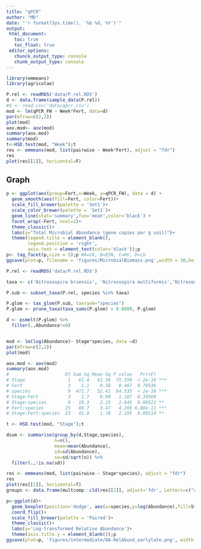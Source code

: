 ```yaml
---
title: "qPCR"
author: "MD"
date: "'r format(Sys.time(), '%b %d, %Y')'"
output: 
 html_document:
   toc: true
   toc_float: true
 editor_options:
   chunck_output_type: console
   chunk_output_type: console
---
```


```r
library(emmeans)
library(agricolae)
```


```r
P.rel <- readRDS('data/P.rel.RDS')
d <- data.frame(sample_data(P.rel))
#d <- read.csv('data/qpcr.csv')
mod <- lm(qPCR_FW ~ Week*Fert, data=d)
par(mfrow=c(2,2))
plot(mod)
aov.mod<- aov(mod)
summary(aov.mod)
summary(mod)
t<-HSD.test(mod, "Week");t
res <- emmeans(mod, list(pairwise ~ Week*Fert), adjust = "fdr")
res
plot(res[[1]], horizontal=F)
```

## Graph

```r

p <- ggplot(aes(group=Fert,x=Week, y=qPCR_FW), data = d) +
  geom_smooth(aes(fill=Fert, color=Fert))+
  scale_fill_brewer(palette = 'Set1')+
  scale_color_brewer(palette = 'Set1')+
  geom_line(stat='summary',fun='mean',color='black') +
  facet_wrap(~Fert, ncol=2)+
  theme_classic()+
  labs(y="Total Microbial Abundance (gene copies per g soil)")+
  theme(legend.title = element_blank(),
        legend.position = 'right',
        axis.text = element_text(color='black'));p
p<- tag_facet(p,size = 5);p #A=CK, B=ESN, C=HU, D=LU
ggsave(plot=p, filename = 'figures/MicrobialBiomass.png',width = 10,height = 6)
```

```r
P.rel <- readRDS('data/P.rel.RDS')

taxa <- c('Nitrosospira briensis', 'Nitrosospira multiformis','Nitrosomonas communis', 'Nitrobacter hamburgensis', 'Nitrobacter winogradskyi', 'Devosia ginsengisoli', 'Oscillatoria nigro-viridis', 'Microcoleus sp. PCC 7113' ,'Oligotropha carboxidovorans', 'Ancylothrix terrestris')

P.sub <- subset_taxa(P.rel, species %in% taxa)

P.glom <- tax_glom(P.sub, taxrank="species")
P.glom <- prune_taxa(taxa_sums(P.glom) > 0.0000, P.glom)

d <- psmelt(P.glom) %>% 
  filter(.,Abundance!=0)


mod <- lm(log(Abundance)~ Stage*species, data =d)
par(mfrow=c(2,2))
plot(mod)

aov.mod <- aov(mod)
summary(aov.mod)
#                     Df Sum Sq Mean Sq F value   Pr(>F)    
# Stage                1   61.4   61.36  75.559  < 2e-16 ***
# Fert                 3    1.1    0.38   0.467  0.70536    
# species              9  471.7   52.41  64.535  < 2e-16 ***
# Stage:Fert           3    2.7    0.90   1.107  0.34569    
# Stage:species        9   19.3    2.15   2.645  0.00521 ** 
# Fert:species        25   86.7    3.47   4.269 6.08e-11 ***
# Stage:Fert:species  23   41.0    1.78   2.195  0.00114 ** 

t <- HSD.test(mod, "Stage");t

dsum <- summarise(group_by(d,Stage,species),
                  n=n(),
                  mean=mean(Abundance),
                  sd=sd(Abundance),
                  se=sd/sqrt(n)) %>% 
  filter(.,!is.na(sd))

res <- emmeans(mod, list(pairwise ~ Stage*species), adjust = "fdr")
res
plot(res[[1]], horizontal=T)
groups <- data.frame(multcomp::cld(res[[1]], adjust='fdr', Letters=c("abcdefghijklmnopqrstuvwxy"), decreasing=F))

p<-ggplot(d)+
  geom_boxplot(position='dodge', aes(x=species,y=log(Abundance),fill=Stage))+
  coord_flip()+
  scale_fill_brewer(palette = 'Paired')+
  theme_classic()+
  labs(y='Log-transformed Relative Abundance')+
  theme(axis.title.y = element_blank());p
ggsave(plot=p, 'figures/intermediate/DA-RelAbund_earlylate.png', width = 6, height=6)
```


